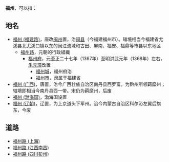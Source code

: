 '''福州'''，可以指：
==地名==
*[[福州_(福建路)|福州 (福建路)]]，唐改[[闽州|闽州]]置，治[[闽县|闽县]]（今福建福州市）。辖境相当今福建省尤溪县北尤溪口镇以东的闽江流域和古田、屏南、福安、福鼎等市县以东地区
**[[福州路|福州路]]，元朝的行政組織
***[[福州府|福州府]]，元至正二十七年（1367年）至明洪武元年（1368年）左右，[[朱元璋|朱元璋]]改置
****[[福州城|福州城]]，福州府治
****[[福州市|福州市]]，隶属于福建省
*[[福州_(广西)|福州 (广西)]]，唐置，治今广西壮族自治区南丹县西罗富。为黔州所领羁縻州；辖境即相当今南丹县西一带。宋仍为羁縻州，后废
*[[福州_(渤海国)|福州 (渤海国)]]，渤海国设置
*[[福州_(辽朝)|福州 (辽朝)]]，辽置，为上京道头下军州。治今内蒙古自治区科尔沁左翼后旗东，今废

==道路==
*[[福州路_(上海)|福州路 (上海)]]
*[[福州路_(江西南昌)|福州路 (江西南昌)]]
*[[福州路_(四川彭州)|福州路 (四川彭州)]]
{{Disambig|F|Cat=二字中国州名消歧义}}